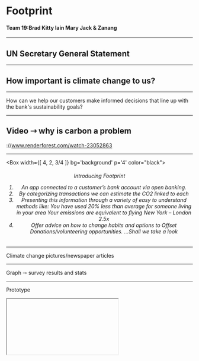 



# Footprint
#### Team 19:Brad Kitty Iain Mary Jack & Zanang
---
## UN Secretary General Statement
---

## How important is climate change to us?

---

How can we help our customers make informed decisions that line up with the bank's sustainability goals?


---

## Video ⇾ why is carbon a problem
://www.renderforest.com/watch-23052863

---
<Box 
  width={[ 4, 2, 3/4 ]} bg='background' p='4' color="black">
    <center>
      <h6>Introducing Footprint
1.  An app connected to a customer’s bank account via open banking. 
2.  By categorizing transactions we can estimate the CO2 linked to each 
3.  Presenting this information through a variety of easy to understand methods like:
      You have used 20% less than average for someone living in your area 
      Your emissions are equivalent to flying New York – London 2.5x  
4.  Offer advice on how to change habits and options to Offset
       Donations/volunteering opportunities. ...Shall we take a look</h6>
    </center>    
</Box>

---

Climate change pictures/newspaper articles

---

Graph ⇾ survey results and stats

---

Prototype
<Iframe />

---

-Problem statement:"how can we show our customers their level of environmental efficiency, making sure we can give them accurate data?" (reword)

---

## Feedback
-Consumer feedback on MVP 
-Sustainability team ⇾ quotes? On Screen
-Comms with working group? ⇾ do we want to include?
-Other feedback?

---

## Business Model/ roadmap
- Cost of setup
- Budget
- Risks
- The ask

---

## Areas of Opportunity

---

## What's the Reach?
<Box
  p={4}
  fontSize={4}
  width={[ 1, 1, 4/5 ]}
  color='white'
  bg='green'>
  Bank of Aland
  90,000 customers 
  2016: Introduced the Aland Index
  2 years on improved their carbon footprint by 14%
</Box>

<Box
  p={4}
  fontSize={4}
  width={[ 1, 1, 4/5 ]}
  color='white'
  bg='yellow'>
Royal Bank of Scotland
18.9million customers across the globe 
Core strengths: digitalisation, understanding customer, education enterprise and sustainability
 = far reaching success
</Box>

<Box
  p={4}
  fontSize={4}
  width={[ 1, 1, 4/5 ]}
  color='white'
  bg='orange'>
  Sustainability Workplace Live-November 2019
  Simon Watson and Carbon
</Box>


---

## How would Footprints fit within the external operating environment?
United Nations sustainable development goals
Sustainable Brands Index 2019

---

## How would Footprints fit within the internal operating environment?
- Reduce the environmental impact of serving our customers by 2020
- Reduce the environmental impact of our own operations
- Do this by engaging with our colleagues and suppliers

---

RBS always back the power of the entrepreneur and inventor to find solutions to tricky problems. 

Why should the fight between carbon and climate change be any different?

---

## Q&A

---
